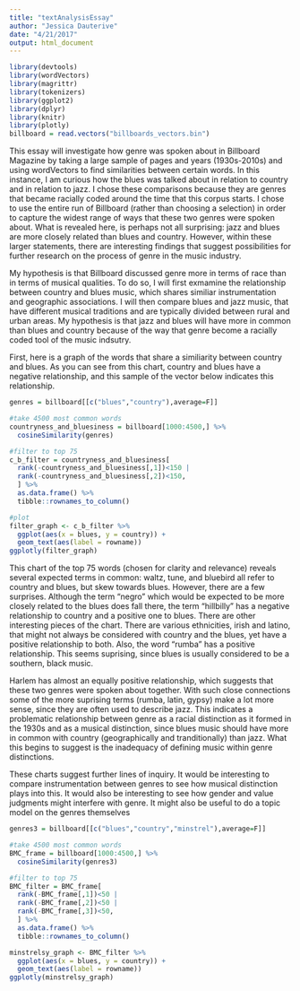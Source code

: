 ```yaml
---
title: "textAnalysisEssay"
author: "Jessica Dauterive"
date: "4/21/2017"
output: html_document
---
```

```r
library(devtools)
library(wordVectors)
library(magrittr)
library(tokenizers)
library(ggplot2)
library(dplyr)
library(knitr)
library(plotly)
billboard = read.vectors("billboards_vectors.bin")
```

This essay will investigate how genre was spoken about in Billboard Magazine by taking a large sample of pages and years (1930s-2010s) and using wordVectors to find similarities between certain words. In this instance, I am curious how the blues was talked about in relation to country and in relation to jazz. I chose these comparisons because they are genres that became racially coded around the time that this corpus starts. I chose to use the entire run of Billboard (rather than choosing a selection) in order to capture the widest range of ways that these two genres were spoken about. What is revealed here, is perhaps not all surprising: jazz and blues are more closely related than blues and country. However, within these larger statements, there are interesting findings that suggest possibilities for further research on the process of genre in the music industry.

My hypothesis is that Billboard discussed genre more in terms of race than in terms of musical qualities. To do so, I will first exmamine the relationship between country and blues music, which shares similiar instrumentation and geographic associations. I will then compare blues and jazz music, that have different musical traditions and are typically divided between rural and urban areas. My hypothesis is that jazz and blues will have more in common than blues and country because of the way that genre become a racially coded tool of the music indsutry.



First, here is a graph of the words that share a similiarity between country and blues. As you can see from this chart, country and blues have a negative relationship, and this sample of the vector below indicates this relationship. 
```r
genres = billboard[[c("blues","country"),average=F]]

#take 4500 most common words
countryness_and_bluesiness = billboard[1000:4500,] %>% 
  cosineSimilarity(genres)

#filter to top 75
c_b_filter = countryness_and_bluesiness[
  rank(-countryness_and_bluesiness[,1])<150 |
  rank(-countryness_and_bluesiness[,2])<150,
  ] %>% 
  as.data.frame() %>% 
  tibble::rownames_to_column()

#plot
filter_graph <- c_b_filter %>%
  ggplot(aes(x = blues, y = country)) +
  geom_text(aes(label = rowname)) 
ggplotly(filter_graph)
```


This chart of the top 75 words (chosen for clarity and relevance) reveals several expected terms in common: waltz, tune, and bluebird all refer to country and blues, but skew towards blues. However, there are a few surprises. Although the term "negro" which would be expected to be more closely related to the blues does fall there, the term "hillbilly" has a negative relationship to country and a positive one to blues. There are other interesting pieces of the chart. There are various ethnicities, irish and latino, that might not always be considered with country and the blues, yet have a positive relationship to both. Also, the word "rumba" has a positive relationship. This seems suprising, since blues is usually considered to be a southern, black music.



Harlem has almost an equally positive relationship, which suggests that these two genres were spoken about together. With such close connections some of the more suprising terms (rumba, latin, gypsy) make a lot more sense, since they are often used to describe jazz. This indicates a problematic relationship between genre as a racial distinction as it formed in the 1930s and as a musical distinction, since blues music should have more in common with country (geographically and tranditionally) than jazz. What this begins to suggest is the inadequacy of defining music within genre distinctions.

These charts suggest further lines of inquiry. It would be interesting to compare instrumentation between genres to see how musical distinction plays into this. It would also be interesting to see how gender and value judgments might interfere with genre. It might also be useful to do a topic model on the genres themselves 

```r
genres3 = billboard[[c("blues","country","minstrel"),average=F]]

#take 4500 most common words
BMC_frame = billboard[1000:4500,] %>% 
  cosineSimilarity(genres3)

#filter to top 75
BMC_filter = BMC_frame[
  rank(-BMC_frame[,1])<50 |
  rank(-BMC_frame[,2])<50 |
  rank(-BMC_frame[,3])<50,
  ] %>% 
  as.data.frame() %>% 
  tibble::rownames_to_column()

minstrelsy_graph <- BMC_filter %>% 
  ggplot(aes(x = blues, y = country)) +
  geom_text(aes(label = rowname)) 
ggplotly(minstrelsy_graph)
```
